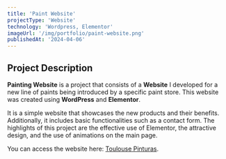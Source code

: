 ```yaml
---
title: 'Paint Website'
projectType: 'Website'
technology: 'Wordpress, Elementor'
imageUrl: '/img/portfolio/paint-website.png'
publishedAt: '2024-04-06'
---
```

## Project Description

**Painting Website** is a project that consists of a **Website** I developed for a new line of paints being introduced by a specific paint store. This website was created using **WordPress** and **Elementor**.

It is a simple website that showcases the new products and their benefits. Additionally, it includes basic functionalities such as a contact form. The highlights of this project are the effective use of Elementor, the attractive design, and the use of animations on the main page.

You can access the website here: [Toulouse Pinturas](http://toulousepinturas.com.ar/).
